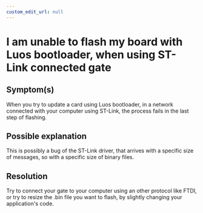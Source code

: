 ```yaml
---
custom_edit_url: null
---
```



# I am unable to flash my board with Luos bootloader, when using ST-Link connected gate

## Symptom(s)

When you try to update a card using Luos bootloader, in a network connected with your computer using ST-Link, the process fails in the last step of flashing.

## Possible explanation

This is possibly a bug of the ST-Link driver, that arrives with a specific size of messages, so with a specific size of binary files.

## Resolution

Try to connect your gate to your computer using an other protocol like FTDI, or try to resize the .bin file you want to flash, by slightly changing your application's code.




